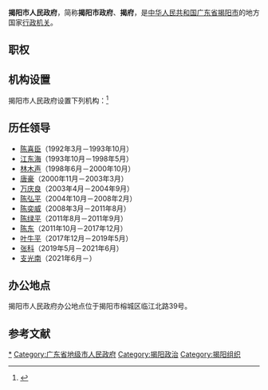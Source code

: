 {{Infobox PRCG
|机构名称=揭阳市人民政府
|标志1=National Emblem of the People's Republic of China (2).svg
|标志1说明=[[s:国务院关于国家行政机关和企业事业单位社会团体印章管理的规定|1999年规定]]：[[印章|印章]][[直径|直径]]4.5厘米，中央刊[[中华人民共和国国徽|国徽]]，由[[广东省人民政府|广东省人民政府]]制发。
|职位1=市长
|人员1=支光南
|职位2=副市长
|人员2=庄湃澍、蔡淡群、梁瑞国、刘鹏、罗毅、李晋龙、许剑芒（女）
|人数2=7
|职位3=秘书长
|人员3=江少明
|业务上级=[[广东省人民政府|广东省人民政府]]
|组织上级=[[揭阳市人民代表大会|揭阳市人民代表大会]]<br>[[揭阳市人民代表大会常务委员会|揭阳市人民代表大会常务委员会]]
|中共上级=[[中国共产党揭阳市委员会|中国共产党揭阳市委员会]]
|中共本级=[[中国共产党揭阳市人民政府党组|中国共产党揭阳市人民政府党组]]
|行政级别=正地厅级
|机构类型=[[地级市|地级市]][[人民政府|人民政府]]
|场所1=揭阳市人民政府办公室
|地址1=揭阳市榕城区临江北路39号
|坐标1=
|邮编1=
|官网= {{URL|http://www.jieyang.gov.cn/}}
|a=[[中国共产党揭阳市委员会|中国共产党揭阳市委员会]]
|b=[[揭阳市人民代表大会|揭阳市人民代表大会]]
|c=[[揭阳市人民代表大会常务委员会|揭阳市人民代表大会常务委员会]]
|d=[[中国人民政治协商会议揭阳市委员会|中国人民政治协商会议揭阳市委员会]]
|e=[[中国共产党揭阳市纪律检查委员会|中国共产党揭阳市纪律检查委员会]]
|f=[[揭阳市监察委员会|揭阳市监察委员会]]
|g=[[广东省揭阳市中级人民法院|广东省揭阳市中级人民法院]]
|h=[[揭阳市人民检察院|揭阳市人民检察院]]
|i=[[中国人民解放军揭阳市警备区|中国人民解放军揭阳市警备区]]
}}

'''揭阳市人民政府'''，简称'''揭阳市政府'''、'''揭府'''，是[[中华人民共和国|中华人民共和国]][[广东省|广东省]][[揭阳市|揭阳市]]的地方国家[[行政机关|行政机关]]。

== 职权 ==
{{:人民政府}}

== 机构设置 ==
揭阳市人民政府设置下列机构：<ref>{{cite web|url=http://www.jieyang.gov.cn/zwgk/jcxxgk/zzjg/|title=揭阳市人民政府门户网站|publisher=揭阳市人民政府|access-date=2021-04-14|archive-date=2021-04-14|archive-url=https://web.archive.org/web/20210414174010/http://www.jieyang.gov.cn/zwgk/jcxxgk/zzjg/|dead-url=no}}</ref>
{{columns-list|2|
*揭阳市发展和改革局
*揭阳市教育局
*揭阳市科学技术局
*揭阳市工业和信息化局
*揭阳市公安局
*揭阳市民政局
*揭阳市司法局
*揭阳市财政局
*揭阳市人力资源和社会保障局
*揭阳市自然资源局
*揭阳市生态环境局
*揭阳市住房和城乡建设局
*揭阳市交通运输局
*揭阳市水利局
*揭阳市农业农村局
*揭阳市商务局
*揭阳市文化广电旅游体育局
*揭阳市卫生健康局
*揭阳市退役军人事务局
*揭阳市应急管理局
*揭阳市审计局
*揭阳市人民政府国有资产监督管理委员会
*揭阳市市场监督管理局
*揭阳市统计局
*揭阳市医疗保障局
*揭阳市金融工作局
*揭阳市城市管理和综合执法局
*揭阳市信访局
*揭阳市政务服务数据管理局
*揭阳市林业局
*揭阳市民族宗教事务局
}}

== 历任领导 ==
* [[陈喜臣|陈喜臣]]（1992年3月－1993年10月）
* [[江东海|江东海]]（1993年10月－1998年5月）
* [[林木声|林木声]]（1998年6月－2000年10月）
* [[唐豪_(1953年)|唐豪]]（2000年11月－2003年3月）
* [[万庆良|万庆良]]（2003年4月－2004年9月）
* [[陈弘平|陈弘平]]（2004年10月－2008年2月）
* [[陈奕威|陈奕威]]（2008年3月－2011年8月）
* [[陈绿平|陈绿平]]（2011年8月－2011年9月）
* [[陈东_(1970年)|陈东]]（2011年10月－2017年12月）
* [[叶牛平|叶牛平]]（2017年12月－2019年5月）
* [[张科_(1968年)|张科]]（2019年5月－2021年6月）
* [[支光南|支光南]]（2021年6月－）

== 办公地点 ==
揭阳市人民政府办公地点位于揭阳市榕城区临江北路39号。

== 参考文献 ==
{{Reflist|2}}

{{广东省各地市|行政机关}}

[[Category:揭阳市人民政府|*]]
[[Category:广东省地级市人民政府|Category:广东省地级市人民政府]]
[[Category:揭阳政治|Category:揭阳政治]]
[[Category:揭阳组织|Category:揭阳组织]]
